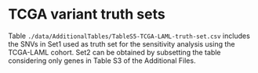 # TCGA variant truth sets {#ch:tcga-truth}

Table `./data/AdditionalTables/TableS5-TCGA-LAML-truth-set.csv` includes the SNVs in Set1 used as truth set for the sensitivity analysis using the TCGA-LAML cohort. Set2 can be obtained by subsetting the table considering only genes in Table S3 of the Additional Files. 
